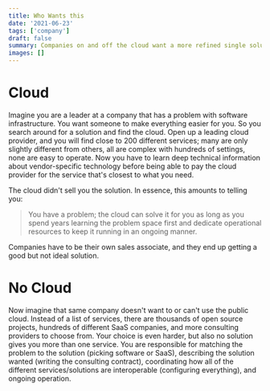 ```yaml
---
title: Who Wants this
date: '2021-06-23'
tags: ['company']
draft: false
summary: Companies on and off the cloud want a more refined single solution for their compute needs.
images: []
---
```


# Cloud

Imagine you are a leader at a company that has a problem with software infrastructure. You want someone to make everything easier for you. So you search around for a solution and find the cloud. Open up a leading cloud provider, and you will find close to 200 different services; many are only slightly different from others, all are complex with hundreds of settings, none are easy to operate. Now you have to learn deep technical information about vendor-specific technology before being able to pay the cloud provider for the service that's closest to what you need.

The cloud didn't sell you the solution. In essence, this amounts to telling you:

> You have a problem; the cloud can solve it for you as long as you spend years learning the problem space first and dedicate operational resources to keep it running in an ongoing manner.

Companies have to be their own sales associate, and they end up getting a good but not ideal solution.

# No Cloud

Now imagine that same company doesn't want to or can't use the public cloud. Instead of a list of services, there are thousands of open source projects, hundreds of different SaaS companies, and more consulting providers to choose from. Your choice is even harder, but also no solution gives you more than one service. You are responsible for matching the problem to the solution (picking software or SaaS), describing the solution wanted (writing the consulting contract), coordinating how all of the different services/solutions are interoperable (configuring everything), and ongoing operation.
